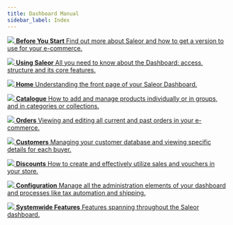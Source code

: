 ```yaml
---
title: Dashboard Manual
sidebar_label: Index
---
```



<CardGrid home>

[![](/assets/icons/getting-started.svg) **Before You Start** Find out more about Saleor and how to get a version to use for your e-commerce.](before-you-start.md)

[![](/assets/icons/using-saleor.svg) **Using Saleor** All you need to know about the Dashboard: access, structure and its core features.](using-saleor.md)

[![](/assets/icons/storefront.svg) **Home** Understanding the front page of your Saleor Dashboard.](home.md)

[![](/assets/icons/catalogue.svg) **Catalogue** How to add and manage products individually or in groups, and in categories or collections.](catalog/intro.mdx)

[![](/assets/icons/orders.svg) **Orders** Viewing and editing all current and past orders in your e-commerce.](orders.md)

[![](/assets/icons/customers.svg) **Customers** Managing your customer database and viewing specific details for each buyer.](customers.md)

[![](/assets/icons/discounts.svg) **Discounts** How to create and effectively utilize sales and vouchers in your store.](discounts/sales.md)

[![](/assets/icons/configure.svg) **Configuration** Manage all the administration elements of your dashboard and processes like tax automation and shipping.](configuration/intro.mdx)

[![](/assets/icons/system-features.svg) **Systemwide Features** Features spanning throughout the Saleor dashboard.](systemwide/introduction.mdx)

</CardGrid>
